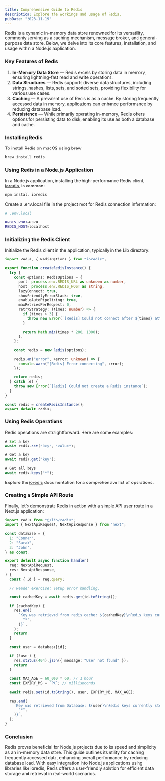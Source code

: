 ```yaml
---
title: Comprehensive Guide to Redis
description: Explore the workings and usage of Redis.
pubDate: "2023-11-19"
---
```


Redis is a dynamic in-memory data store renowned for its versatility, commonly serving as a caching mechanism, message broker, and general-purpose data store. Below, we delve into its core features, installation, and usage within a Node.js application.

### Key Features of Redis

1. **In-Memory Data Store** — Redis excels by storing data in memory, ensuring lightning-fast read and write operations.
2. **Data Structures** — Redis supports diverse data structures, including strings, hashes, lists, sets, and sorted sets, providing flexibility for various use cases.
3. **Caching** — A prevalent use of Redis is as a cache. By storing frequently accessed data in memory, applications can enhance performance by reducing database load.
4. **Persistence** — While primarily operating in-memory, Redis offers options for persisting data to disk, enabling its use as both a database and cache.

### Installing Redis

To install Redis on macOS using brew:

```bash
brew install redis
```

### Using Redis in a Node.js Application

In a Node.js application, installing the high-performance Redis client, [ioredis](https://github.com/redis/ioredis), is common:

```bash
npm install ioredis
```

Create a .env.local file in the project root for Redis connection information:

```bash
# .env.local

REDIS_PORT=6379
REDIS_HOST=localhost
```

### Initializing the Redis Client

Initialize the Redis client in the application, typically in the Lib directory:

```typescript
import Redis, { RedisOptions } from "ioredis";

export function createRedisInstance() {
  try {
    const options: RedisOptions = {
      port: process.env.REDIS_URL as unknown as number,
      host: process.env.REDIS_HOST as string,
      lazyConnect: true,
      showFriendlyErrorStack: true,
      enableAutoPipelining: true,
      maxRetriesPerRequest: 0,
      retryStrategy: (times: number) => {
        if (times > 3) {
          throw new Error(`[Redis] Could not connect after ${times} attempts`);
        }

        return Math.min(times * 200, 1000);
      },
    };

    const redis = new Redis(options);

    redis.on("error", (error: unknown) => {
      console.warn("[Redis] Error connecting", error);
    });

    return redis;
  } catch (e) {
    throw new Error(`[Redis] Could not create a Redis instance`);
  }
}

const redis = createRedisInstance();
export default redis;
```

### Using Redis Operations

Redis operations are straightforward. Here are some examples:

```typescript
# Set a key
await redis.set("key", "value");

# Get a key
await redis.get("key");

# Get all keys
await redis.keys("*");

```

Explore the [ioredis](https://redis.github.io/ioredis/classes/Redis.html) documentation for a comprehensive list of operations.

### Creating a Simple API Route

Finally, let's demonstrate Redis in action with a simple API user route in a Next.js application:

```typescript
import redis from "@/lib/redis";
import { NextApiRequest, NextApiResponse } from "next";

const database = {
  1: "Connor",
  2: "Sarah",
  3: "John",
} as const;

export default async function handler(
  req: NextApiRequest,
  res: NextApiResponse,
) {
  const { id } = req.query;

  // Reader exercise: setup error handling.

  const cachedKey = await redis.get(id.toString());

  if (cachedKey) {
    res.end(
      `Key was retrieved from redis cache: ${cachedKey}\nRedis keys currently stored: ${await redis.keys(
        "*",
      )}`,
    );
    return;
  }

  const user = database[id];

  if (!user) {
    res.status(404).json({ message: "User not found" });
    return;
  }

  const MAX_AGE = 60_000 * 60; // 1 hour
  const EXPIRY_MS = `PX`; // milliseconds

  await redis.set(id.toString(), user, EXPIRY_MS, MAX_AGE);

  res.end(
    `Key was retrieved from Database: ${user}\nRedis keys currently stored: ${await redis.keys(
      "*",
    )}`,
  );
}
```

### Conclusion

Redis proves beneficial for Node.js projects due to its speed and simplicity as an in-memory data store. This guide outlines its utility for caching frequently accessed data, enhancing overall performance by reducing database load. With easy integration into Node.js applications using libraries like ioredis, Redis offers a user-friendly solution for efficient data storage and retrieval in real-world scenarios.
